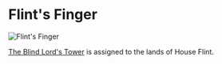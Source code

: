 

# Flint's Finger

<Image
  src="https://cdn.sanity.io/images/1as7cn02/production/e2165a0cef48ec6595280f22647d229d38a5e2b7-1680x987.png?w=976&h=350&fit=crop&crop=center&auto=format"
  alt="Flint's Finger"
  width={976}
  height={350}
/>

<ProjectDetails
  floatRight
  region="North"
  house="House Flint"
  type="Keep"
  status="Completed"
  warp="/warp flintsfinger"
  projectLead="JTGN7"
  dateStarted="April 21, 2012"
  dateCompleted="April 21, 2012"
/>

[The Blind Lord's Tower](https://awoiaf.westeros.org/index.php/Blind_Lord) is assigned to the lands of House Flint.
